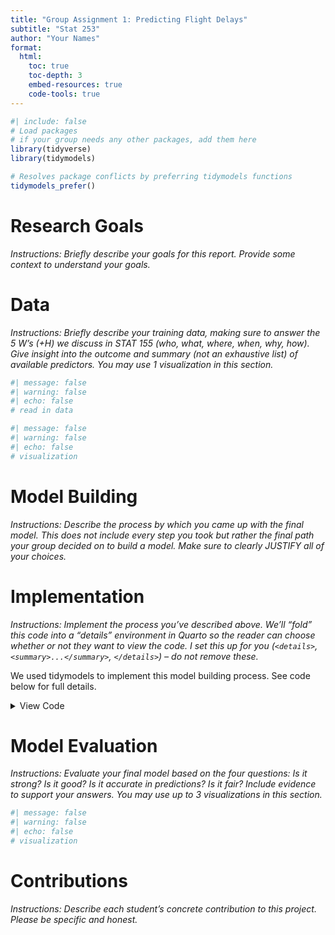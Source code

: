 ```yaml
---
title: "Group Assignment 1: Predicting Flight Delays"
subtitle: "Stat 253"
author: "Your Names"
format:
  html:
    toc: true
    toc-depth: 3
    embed-resources: true
    code-tools: true
---
```



```r
#| include: false
# Load packages
# if your group needs any other packages, add them here
library(tidyverse)
library(tidymodels)

# Resolves package conflicts by preferring tidymodels functions
tidymodels_prefer()
```


# Research Goals

*Instructions: Briefly describe your goals for this report. Provide some context to understand your goals.*



# Data

*Instructions: Briefly describe your training data, making sure to answer the 5 W's (+H) we discuss in STAT 155 (who, what, where, when, why, how). Give insight into the outcome and summary (not an exhaustive list) of available predictors. You may use 1 visualization in this section.*

```r
#| message: false
#| warning: false
#| echo: false
# read in data
```

```r
#| message: false
#| warning: false
#| echo: false
# visualization
```




# Model Building

*Instructions: Describe the process by which you came up with the final model. This does not include every step you took but rather the final path your group decided on to build a model. Make sure to clearly JUSTIFY all of your choices.*



# Implementation

*Instructions: Implement the process you've described above. We'll "fold" this code into a "details" environment in Quarto so the reader can choose whether or not they want to view the code. I set this up for you (`<details>`, `<summary>...</summary>`, `</details>`) -- do not remove these.*

We used tidymodels to implement this model building process. See code below for full details.

<details>
<summary>View Code</summary>


```r
#| message: false
#| warning: false
# YOUR CODE HERE
# Notes about Recipe: If you find yourself using mutate on Flights_Train, use step_mutate() in the recipe instead. This will allow you to make the same adjustments in the Test Data. If you find yourself wanting to exclude some predictors, use step_rm() instead of select(). 
```
</details>


# Model Evaluation

*Instructions: Evaluate your final model based on the four questions: Is it strong? Is it good? Is it accurate in predictions? Is it fair? Include evidence to support your answers. You may use up to 3 visualizations in this section.* 

```r
#| message: false
#| warning: false
#| echo: false
# visualization
```



# Contributions

*Instructions: Describe each student's concrete contribution to this project. Please be specific and honest.*




